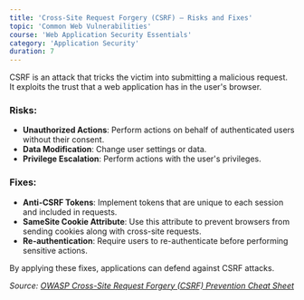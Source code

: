 ```yaml
---
title: 'Cross-Site Request Forgery (CSRF) – Risks and Fixes'
topic: 'Common Web Vulnerabilities'
course: 'Web Application Security Essentials'
category: 'Application Security'
duration: 7
---
```


<CourseVideo
  title="CSRF Attack Explained"
  src="https://www.youtube.com/embed/GwWUr0MC87w"
/>

CSRF is an attack that tricks the victim into submitting a malicious request. It exploits the trust that a web application has in the user's browser.

### Risks:

- **Unauthorized Actions**: Perform actions on behalf of authenticated users without their consent.
- **Data Modification**: Change user settings or data.
- **Privilege Escalation**: Perform actions with the user's privileges.

### Fixes:

- **Anti-CSRF Tokens**: Implement tokens that are unique to each session and included in requests.
- **SameSite Cookie Attribute**: Use this attribute to prevent browsers from sending cookies along with cross-site requests.
- **Re-authentication**: Require users to re-authenticate before performing sensitive actions.

By applying these fixes, applications can defend against CSRF attacks.

*Source: [OWASP Cross-Site Request Forgery (CSRF) Prevention Cheat Sheet](https://cheatsheetseries.owasp.org/cheatsheets/Cross-Site_Request_Forgery_Prevention_Cheat_Sheet.html)*
